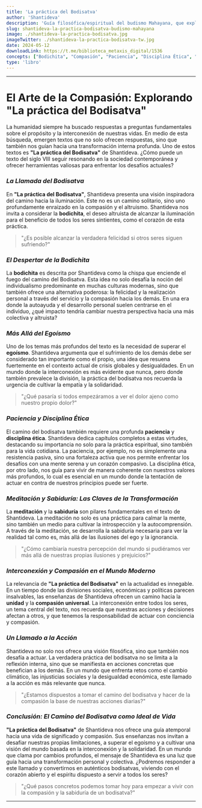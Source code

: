 ```yaml
---
title: 'La práctica del Bodisatva'
author: 'Shantideva'
description: 'Guía filosófica/espiritual del budismo Mahayana, que explora la bodichita, la compasión y la sabiduría, fomentando una vida de servicio y altruismo para el beneficio de todos los seres sintientes.'
slug: shantideva-la-practica-bodisatva-budismo-mahayana
image: ./shantideva-la-practica-bodisatva.jpg
imageTwitter: ./shantideva-la-practica-bodisatva-tw.jpg
date: 2024-05-12
downloadLink: https://t.me/biblioteca_metaxis_digital/1536
concepts: ["Bodichita", "Compasión", "Paciencia", "Disciplina Ética", "Meditación", "Budismo", "Snatideva"]
type: 'libro'
---
```


---

# **El Arte de la Compasión: Explorando "La práctica del Bodisatva"**

La humanidad siempre ha buscado respuestas a preguntas fundamentales sobre el propósito y la interconexión de nuestras vidas. En medio de esta búsqueda, emergen textos que no solo ofrecen respuestas, sino que también nos guían hacia una transformación interna profunda. Uno de estos textos es **"La práctica del Bodisatva"** de Shantideva. ¿Cómo puede un texto del siglo VIII seguir resonando en la sociedad contemporánea y ofrecer herramientas valiosas para enfrentar los desafíos actuales?

### *La Llamada del Bodisatva*

En **"La práctica del Bodisatva"**, Shantideva presenta una visión inspiradora del camino hacia la iluminación. Este no es un camino solitario, sino uno profundamente enraizado en la compasión y el altruismo. Shantideva nos invita a considerar la **bodichita**, el deseo altruista de alcanzar la iluminación para el beneficio de todos los seres sintientes, como el corazón de esta práctica.

> "¿Es posible alcanzar la verdadera felicidad si otros seres siguen sufriendo?"

### *El Despertar de la Bodichita*

La **bodichita** es descrita por Shantideva como la chispa que enciende el fuego del camino del Bodisatva. Esta idea no solo desafía la noción del individualismo predominante en muchas culturas modernas, sino que también ofrece una alternativa poderosa: la felicidad y la realización personal a través del servicio y la compasión hacia los demás. En una era donde la autoayuda y el desarrollo personal suelen centrarse en el individuo, ¿qué impacto tendría cambiar nuestra perspectiva hacia una más colectiva y altruista?

### *Más Allá del Egoísmo*

Uno de los temas más profundos del texto es la necesidad de superar el **egoísmo**. Shantideva argumenta que el sufrimiento de los demás debe ser considerado tan importante como el propio, una idea que resuena fuertemente en el contexto actual de crisis globales y desigualdades. En un mundo donde la interconexión es más evidente que nunca, pero donde también prevalece la división, la práctica del bodisatva nos recuerda la urgencia de cultivar la empatía y la solidaridad.

> "¿Qué pasaría si todos empezáramos a ver el dolor ajeno como nuestro propio dolor?"

### *Paciencia y Disciplina Ética*

El camino del bodisatva también requiere una profunda **paciencia** y **disciplina ética**. Shantideva dedica capítulos completos a estas virtudes, destacando su importancia no solo para la práctica espiritual, sino también para la vida cotidiana. La paciencia, por ejemplo, no es simplemente una resistencia pasiva, sino una fortaleza activa que nos permite enfrentar los desafíos con una mente serena y un corazón compasivo. La disciplina ética, por otro lado, nos guía para vivir de manera coherente con nuestros valores más profundos, lo cual es esencial en un mundo donde la tentación de actuar en contra de nuestros principios puede ser fuerte.

### *Meditación y Sabiduría: Las Claves de la Transformación*

La **meditación** y la **sabiduría** son pilares fundamentales en el texto de Shantideva. La meditación no solo es una práctica para calmar la mente, sino también un medio para cultivar la introspección y la autocomprensión. A través de la meditación, se desarrolla la sabiduría necesaria para ver la realidad tal como es, más allá de las ilusiones del ego y la ignorancia.

> "¿Cómo cambiaría nuestra percepción del mundo si pudiéramos ver más allá de nuestras propias ilusiones y prejuicios?"

### *Interconexión y Compasión en el Mundo Moderno*

La relevancia de **"La práctica del Bodisatva"** en la actualidad es innegable. En un tiempo donde las divisiones sociales, económicas y políticas parecen insalvables, las enseñanzas de Shantideva ofrecen un camino hacia la **unidad** y la **compasión universal**. La interconexión entre todos los seres, un tema central del texto, nos recuerda que nuestras acciones y decisiones afectan a otros, y que tenemos la responsabilidad de actuar con conciencia y compasión.

### *Un Llamado a la Acción*

Shantideva no solo nos ofrece una visión filosófica, sino que también nos desafía a actuar. La verdadera práctica del bodisatva no se limita a la reflexión interna, sino que se manifiesta en acciones concretas que benefician a los demás. En un mundo que enfrenta retos como el cambio climático, las injusticias sociales y la desigualdad económica, este llamado a la acción es más relevante que nunca.

> "¿Estamos dispuestos a tomar el camino del bodisatva y hacer de la compasión la base de nuestras acciones diarias?"

### *Conclusión: El Camino del Bodisatva como Ideal de Vida*

**"La práctica del Bodisatva"** de Shantideva nos ofrece una guía atemporal hacia una vida de significado y compasión. Sus enseñanzas nos invitan a desafiar nuestras propias limitaciones, a superar el egoísmo y a cultivar una visión del mundo basada en la interconexión y la solidaridad. En un mundo que clama por cambios profundos, el mensaje de Shantideva es una luz que guía hacia una transformación personal y colectiva. ¿Podremos responder a este llamado y convertirnos en auténticos bodisatvas, viviendo con el corazón abierto y el espíritu dispuesto a servir a todos los seres?

> "¿Qué pasos concretos podemos tomar hoy para empezar a vivir con la compasión y la sabiduría de un bodisatva?"

---
